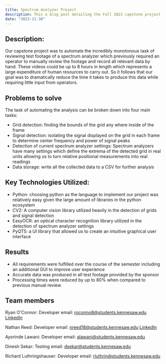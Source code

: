 ```yaml
---
title: Spectrum Analyzer Project
description: This a blog post detailing the Fall 2023 capstone project
date: "2023-11-30"
---
```


## Description:

Our capstone project was to automate the incredibly monotonous task of reviewing test footage of a spectrum analyzer which previously required an operator to manually review the footage and record all relevant data by hand. These videos could be up to 8 hours in length which represents a large expenditure of human resources to carry out. So it follows that our goal was to dramatically reduce the time it takes to produce this data while requiring little input from operators.

## Problems to solve

The task of automating the analysis can be broken down into four main tasks:

- Grid detection: finding the bounds of the grid any where inside of the frame
- Signal detection: isolating the signal displayed on the grid in each frame to determine center frequency and power of signal peaks
- Detection of current spectrum analyzer settings: Spectrum analyzers have many settings which define the extrema of the detected grid in real units allowing us to turn relative positional measurements into real readings
- Data storage: write all the collected data to a CSV for further analysis

## Key Technologies Utilized:

- Python: choosing python as the language to implement our project was relatively easy given the large amount of libraries in the python ecosystem
- CV2: A computer vision library utilized heavily in the detection of grids and signal detection
- EasyOCR: an optical character recognition library utilized in the detection of spectrum analyzer settings
- PyQT5: a UI library that allowed us to create an intuitive graphical user interface

## Results

- All requirements were fulfilled over the course of the semester including an additional GUI to improve user experience
- Accurate data was produced in all test footage provided by the sponsor
- Processing times were reduced by up to 80% when compared to previous manual review.

## Team members

Ryan O'Connor: Developer
email: roconno8@students.kennesaw.edu
[LinkedIn](https://www.linkedin.com/in/ryan-o-connor-485265180/)

Nathan Reed: Developer
email: nreed18@students.kennesaw.edu
[LinkedIn](https://www.linkedin.com/in/nathan-reed-31a199223/)

Ayorinde Lawani: Developer
email: alawani@students.kennesaw.edu

Dinesh Sekar: Testing
email: dsekar@students.kennesaw.edu



Richard Luthringshauser: Developer
email: rluthrin@students.kennesaw.edu

